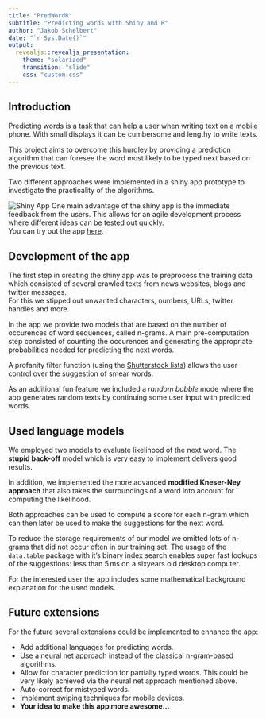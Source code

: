 ```yaml
---
title: "PredWordR"
subtitle: "Predicting words with Shiny and R"
author: "Jakob Schelbert"
date: "`r Sys.Date()`"
output: 
  revealjs::revealjs_presentation:
    theme: "solarized"
    transition: "slide"
    css: "custom.css"
---
```


## Introduction
Predicting words is a task that can help a user when writing text on a mobile phone.
With small displays it can be cumbersome and lengthy to write texts.

This project aims to overcome this hurdley by providing a prediction algorithm that can foresee the word most likely to be typed next based on the previous text.

Two different approaches were implemented in a shiny app prototype to investigate the practicality of the algorithms.

![Shiny App](shiny_app_small.png){.img_left} One main advantage of the shiny app is the immediate feedback from the users.
This allows for an agile development process where different ideas can be tested out quickly.  
You can try out the app [here](https://jschelbert.shinyapps.io/PredWordR/).


## Development of the app
The first step in creating the shiny app was to preprocess the training data which consisted of several crawled texts from news websites, blogs and twitter messages.  
For this we stipped out unwanted characters, numbers, URLs, twitter handles and more.

In the app we provide two models that are based on the number of occurences of word sequences, called n-grams.
A main pre-computation step consisted of counting the occurences and generating the appropriate probabilities needed for predicting the next words.

A profanity filter function (using the [Shutterstock lists](https://github.com/LDNOOBW/List-of-Dirty-Naughty-Obscene-and-Otherwise-Bad-Words)) allows the user control over the suggestion of smear words.

As an additional fun feature we included a *random babble* mode where the app generates random texts by continuing some user input with predicted words.




## Used language models
We employed two models to evaluate likelihood of the next word.
The **stupid back-off** model which is very easy to implement delivers good results.

In addition, we implemented the more advanced **modified Kneser-Ney approach** that also takes the surroundings of a word into account for computing the likelihood.

Both approaches can be used to compute a score for each n-gram which can then later be used to make the suggestions for the next word.

To reduce the storage requirements of our model we omitted lots of n-grams that did not occur often in our training set.
The usage of the `data.table` package with it's binary index search enables super fast lookups of the suggestions: 
less than $5\,\text{ms}$ on a sixyears old desktop computer.

For the interested user the app includes some mathematical background explanation for the used models.


## Future extensions
For the future several extensions could be implemented to enhance the app:

* Add additional languages for predicting words.
* Use a neural net approach instead of the classical n-gram-based algorithms. <!-- first alpha test is given [here](http://www.schelberts.de/shinyapps/lstm_text_predict) (unfortunately does not work directly on shinyapps.io).-->
* Allow for character prediction for partially typed words. This could be very likely achieved via the neural net approach mentioned above.
* Auto-correct for mistyped words.
* Implement swiping techniques for mobile devices.
* **Your idea to make this app more awesome...**
